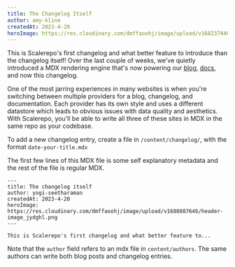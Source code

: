 ```yaml
---
title: The Changelog Itself
author: amy-kline
createdAt: 2023-4-20
heroImage: https://res.cloudinary.com/dmffaoohj/image/upload/v1682374462/changelog_ucfwxg.png
---
```


This is Scalerepo's first changelog and what better feature to introduce than the changelog itself!
Over the last couple of weeks, we've quietly introduced a MDX rendering engine that's now powering our [blog](/blog), [docs](/docs), and now this changelog.

One of the most jarring experiences in many websites is when you're switching between multiple providers for a blog, changelog, and documentation. Each provider has its own style and uses a different datastore which leads to obvious issues with data quality and aesthetics.
With Scalerepo, you'll be able to write all three of these sites in MDX in the same repo as your codebase.

To add a new changelog entry, create a file in `/content/changelog/`, with the format `date-your-title.mdx`

The first few lines of this MDX file is some self explanatory metadata and the rest of the file is regular MDX.

```mdx
---
title: The changelog itself
author: yogi-seetharaman
createdAt: 2023-4-20
heroImage: https://res.cloudinary.com/dmffaoohj/image/upload/v1680887646/header-image_jydghl.png
---

This is Scalerepo's first changelog and what better feature to...
```

Note that the `author` field refers to an mdx file in `content/authors`. The same authors can write both blog posts and changelog entries.
